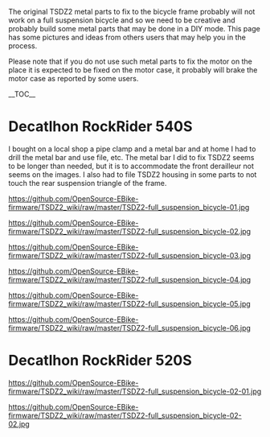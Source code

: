 The original TSDZ2 metal parts to fix to the bicycle frame probably will not work on a full suspension bicycle and so we need to be creative and probably build some metal parts that may be done in a DIY mode. This page has some pictures and ideas from others users that may help you in the process.

Please note that if you do not use such metal parts to fix the motor on the place it is expected to be fixed on the motor case, it probably will brake the motor case as reported by some users.

__TOC__

= Decatlhon RockRider 540S =

I bought on a local shop a pipe clamp and a metal bar and at home I had to drill the metal bar and use file, etc.
The metal bar I did to fix TSDZ2 seems to be longer than needed, but it is to accommodate the front derailleur not seems on the images.
I also had to file TSDZ2 housing in some parts to not touch the rear suspension triangle of the frame.

[[https://github.com/OpenSource-EBike-firmware/TSDZ2_wiki/raw/master/TSDZ2-full_suspension_bicycle-01.jpg]]

[[https://github.com/OpenSource-EBike-firmware/TSDZ2_wiki/raw/master/TSDZ2-full_suspension_bicycle-02.jpg]]

[[https://github.com/OpenSource-EBike-firmware/TSDZ2_wiki/raw/master/TSDZ2-full_suspension_bicycle-03.jpg]]

[[https://github.com/OpenSource-EBike-firmware/TSDZ2_wiki/raw/master/TSDZ2-full_suspension_bicycle-04.jpg]]

[[https://github.com/OpenSource-EBike-firmware/TSDZ2_wiki/raw/master/TSDZ2-full_suspension_bicycle-05.jpg]]

[[https://github.com/OpenSource-EBike-firmware/TSDZ2_wiki/raw/master/TSDZ2-full_suspension_bicycle-06.jpg]]

= Decatlhon RockRider 520S =
[[https://github.com/OpenSource-EBike-firmware/TSDZ2_wiki/raw/master/TSDZ2-full_suspension_bicycle-02-01.jpg]]

[[https://github.com/OpenSource-EBike-firmware/TSDZ2_wiki/raw/master/TSDZ2-full_suspension_bicycle-02-02.jpg]]

